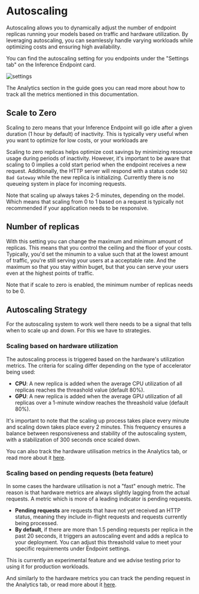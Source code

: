# Autoscaling

Autoscaling allows you to dynamically adjust the number of endpoint replicas running your models based on traffic and hardware
utilization. By leveraging autoscaling, you can seamlessly handle varying workloads while optimizing costs and ensuring high availability.

You can find the autoscaling setting for you endpoints under the "Settings tab" on the Inference Endpoint card.

![settings](https://raw.githubusercontent.com/huggingface/hf-endpoints-documentation/update/large-rewrite/assets/autoscaling/settings.png)

<Tip>
The Analytics section in the guide goes you can read more about how to track all the metrics mentioned in this documentation.
</Tip>


## Scale to Zero

Scaling to zero means that your Inference Endpoint will go idle after a given duration (1 hour by default) of inactivity. This is typically
very useful when you want to optimize for low costs, or your workloads are 

Scaling to zero replicas helps optimize cost savings by minimizing resource usage during periods of inactivity. However, it's important to
be aware that scaling to 0 implies a cold start period when the endpoint receives a new request. Additionally, the HTTP server will
respond with a status code `502 Bad Gateway` while the new replica is initializing. Currently there is no queueing system in place for
incoming requests.

<Tip>
Note that scaling up always takes 2-5 minutes, depending on the model. Which means that scaling from 0 to 1 based on a request is typically not recommended if your
application needs to be responsive. 
</Tip>

## Number of replicas

With this setting you can change the maximum and minimum amount of replicas. This means that you control the ceiling and the floor of your costs.
Typically, you'd set the minumin to a value such that at the lowest amount of traffic, you're still serving your users at a acceptable rate.
And the maximum so that you stay within buget, but that you can serve your users even at the highest points of traffic.

<Tip>
Note that if scale to zero is enabled, the minimum number of replicas needs to be 0.
</Tip>

## Autoscaling Strategy

For the autoscaling system to work well there needs to be a signal that tells when to scale up and down. For this we have to strategies.

### Scaling based on hardware utilization

The autoscaling process is triggered based on the hardware's utilization metrics. The criteria for scaling differ depending on the
type of accelerator being used:

- **CPU**: A new replica is added when the average CPU utilization of all replicas reaches the threashold value (default 80%).
- **GPU**: A new replica is added when the average GPU utilization of all replicas over a 1-minute window reaches the threashold value (default 80%).

It's important to note that the scaling up process takes place every minute and scaling down takes place every 2 minutes. This
frequency ensures a balance between responsiveness and stability of the autoscaling system, with a stabilization of 300 seconds
once scaled down.

You can also track the hardware utilisation metrics in the Analytics tab, or read more about it [here](./metrics#hardwareutilisation).

### Scaling based on pending requests (beta feature)

In some cases the hardware utilisation is not a "fast" enough metric. The reason is that hardware metrics are always slightly lagging from
the actual requests. A metric which is more of a leading indicator is pending requests.

- **Pending requests** are requests that have not yet received an HTTP status, meaning they include in-flight requests and requests currently being processed.
- **By default**, if there are more than 1.5 pending requests per replica in the past 20 seconds, it triggers an autoscaling event and adds a replica to your deployment.
You can adjust this threashold value to meet your specific requirements under Endpoint settings.

<Tip warning={true}>
This is currently an experimental feature and we advise testing prior to using it for production workloads.
</Tip>

And similarly to the hardware metrics you can track the pending request in the Analytics tab, or read more about it [here](./metrics#pendingrequests).
